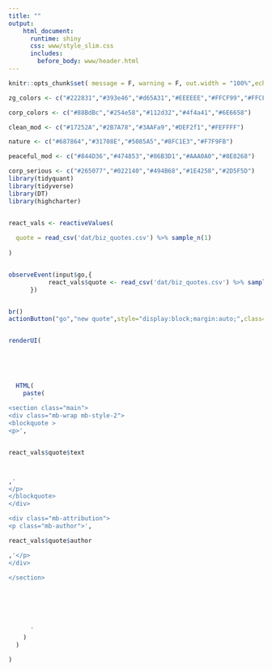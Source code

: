 ```yaml
---
title: ""
output:
    html_document:
      runtime: shiny
      css: www/style_slim.css
      includes:
        before_body: www/header.html
---
```


```r
knitr::opts_chunk$set( message = F, warning = F, out.width = "100%",echo = FALSE)

zg_colors <- c("#222831","#393e46","#d65A31","#EEEEEE","#FFCF99","#FFCF99")

corp_colors <- c("#88BdBc","#254e58","#112d32","#4f4a41","#6E6658")

clean_mod <- c("#17252A","#2B7A78","#3AAFa9","#DEF2f1","#FEFFFF")

nature <- c("#687864","#31708E","#5085A5","#8FC1E3","#F7F9FB")

peaceful_mod <- c("#844D36","#474853","#86B3D1","#AAA0A0","#8E8268")

corp_serious <- c("#265077","#022140","#494B68","#1E4258","#2D5F5D")
library(tidyquant)
library(tidyverse)
library(DT)
library(highcharter)



```


<style>



.main {
position : relative;
}


.mb-wrap {
margin : 20px auto;
padding : 20px;
position : relative;
text-align: center;
width: 75%;

}

.mb-wrap p {
margin : 0;
padding : 0;
}

.mb-wrap blockquote {
margin : 0;
padding : 0;
position : relative;
}

.mb-wrap cite {
font-style : normal;
}



blockquote {
    border-left: none;
}


.mb-style-2 blockquote p {
color : #Ba996E;
display : inline;
font-family : Baskerville, Georgia, serif;
font-style : italic;
font-size : 28px;
line-height : 46px;
}

.mb-attribution {
text-align : center;
}

.mb-author {
color : #Ba996E;
font-size : 18px;
font-weight : bold;
padding-top : 10px;
text-shadow : 0 1px 1px rgba(255, 255, 255, 0.1);
text-transform : uppercase;
}

.btn{
  border: 0px solid transparent;
}


.btn.active.focus, .btn.active:focus, .btn.focus, .btn:active.focus, .btn:active:focus, .btn:focus {
    outline: thin dotted;
    outline: 0px auto -webkit-focus-ring-color;
    outline-offset: -3px;
}


cite a {
color : #Ba996E;
font-style : italic;
}

cite a:hover {
color : #Ba996E;
}


.bouncy{
animation:bouncy 5s infinite linear;
position:relative;
}

@keyframes bouncy {
0%{top:0em}
40%{top:0em}
43%{top:-0.9em}
46%{top:0em}
48%{top:-0.4em}
50%{top:0em}
100%{top:0em;}
}

</style>

  
  
  
```r

react_vals <- reactiveValues(
  
  quote = read_csv('dat/biz_quotes.csv') %>% sample_n(1)
  
)


observeEvent(input$go,{
           react_vals$quote <- read_csv('dat/biz_quotes.csv') %>% sample_n(1)
      })


br()
actionButton("go","new quote",style="display:block;margin:auto;",class="bouncy",icon = icon("quote-right"))


renderUI(

  
  
    
  
  HTML(
    paste(
      '
<section class="main">
<div class="mb-wrap mb-style-2">
<blockquote >
<p>',


react_vals$quote$text



,'
</p>
</blockquote>
</div>

<div class="mb-attribution">
<p class="mb-author">',

react_vals$quote$author

,'</p>
</div>

</section>

      
      
      
      
      
      '
    )
  )
  
)






```
